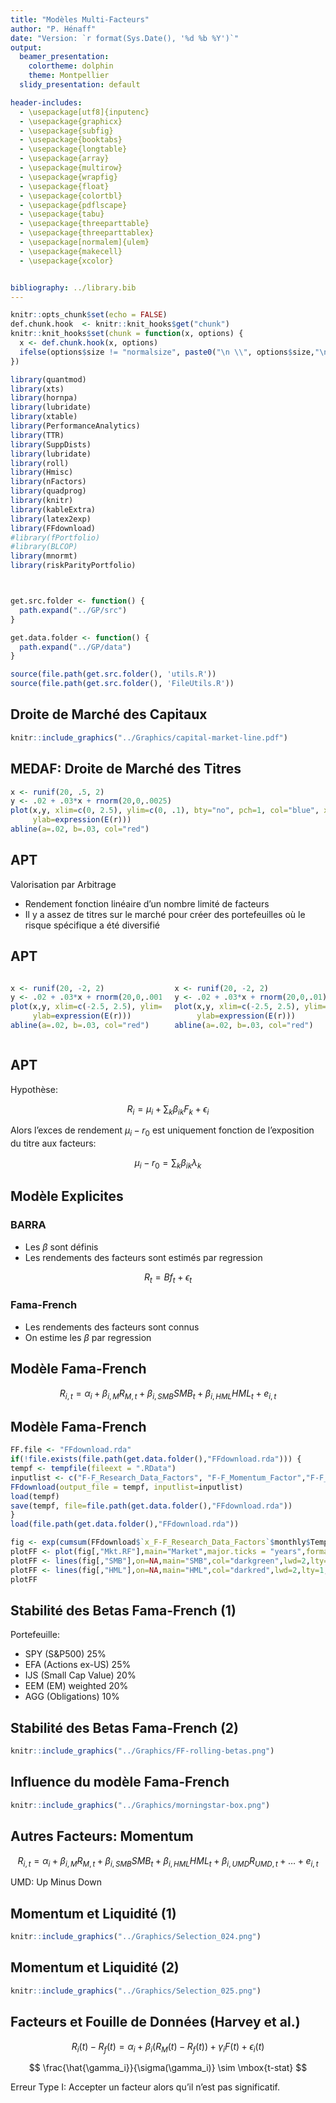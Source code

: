 ```yaml
---
title: "Modèles Multi-Facteurs"
author: "P. Hénaff"
date: "Version: `r format(Sys.Date(), '%d %b %Y')`"
output:
  beamer_presentation:
    colortheme: dolphin
    theme: Montpellier
  slidy_presentation: default

header-includes:
  - \usepackage[utf8]{inputenc}
  - \usepackage{graphicx}
  - \usepackage{subfig}
  - \usepackage{booktabs}
  - \usepackage{longtable}
  - \usepackage{array}
  - \usepackage{multirow}
  - \usepackage{wrapfig}
  - \usepackage{float}
  - \usepackage{colortbl}
  - \usepackage{pdflscape}
  - \usepackage{tabu}
  - \usepackage{threeparttable}
  - \usepackage{threeparttablex}
  - \usepackage[normalem]{ulem}
  - \usepackage{makecell}
  - \usepackage{xcolor}


bibliography: ../library.bib
---
```


```r
knitr::opts_chunk$set(echo = FALSE)
def.chunk.hook  <- knitr::knit_hooks$get("chunk")
knitr::knit_hooks$set(chunk = function(x, options) {
  x <- def.chunk.hook(x, options)
  ifelse(options$size != "normalsize", paste0("\n \\", options$size,"\n\n", x, "\n\n \\normalsize"), x)
})
```

```r
library(quantmod)
library(xts)
library(hornpa)
library(lubridate)
library(xtable)
library(PerformanceAnalytics)
library(TTR)
library(SuppDists)
library(lubridate)
library(roll)
library(Hmisc)
library(nFactors)
library(quadprog)
library(knitr)
library(kableExtra)
library(latex2exp)
library(FFdownload)
#library(fPortfolio)
#library(BLCOP)
library(mnormt)
library(riskParityPortfolio)



get.src.folder <- function() {
  path.expand("../GP/src")
}

get.data.folder <- function() {
  path.expand("../GP/data")
}

source(file.path(get.src.folder(), 'utils.R'))
source(file.path(get.src.folder(), 'FileUtils.R'))
```

## Droite de Marché des Capitaux

```r
knitr::include_graphics("../Graphics/capital-market-line.pdf")
```

## MEDAF: Droite de Marché des Titres

```r
x <- runif(20, .5, 2)
y <- .02 + .03*x + rnorm(20,0,.0025)
plot(x,y, xlim=c(0, 2.5), ylim=c(0, .1), bty="no", pch=1, col="blue", xlab=expression(beta),
     ylab=expression(E(r)))
abline(a=.02, b=.03, col="red")
```

## APT

Valorisation par Arbitrage


+ Rendement fonction linéaire d'un nombre limité de facteurs
+ Il y a assez de titres sur le marché pour créer des portefeuilles où le risque spécifique a été diversifié

## APT
::: columns

:::: column
```r
x <- runif(20, -2, 2)
y <- .02 + .03*x + rnorm(20,0,.0015)
plot(x,y, xlim=c(-2.5, 2.5), ylim=c(-.1, .1), bty="no", pch=1, col="blue", xlab=expression(F),
     ylab=expression(E(r)))
abline(a=.02, b=.03, col="red")
```
::::

:::: column
```r
x <- runif(20, -2, 2)
y <- .02 + .03*x + rnorm(20,0,.01)
plot(x,y, xlim=c(-2.5, 2.5), ylim=c(-.1, .1), bty="no", pch=1, col="blue", xlab=expression(F),
     ylab=expression(E(r)))
abline(a=.02, b=.03, col="red")
```
::::

:::

## APT

Hypothèse:

$$
R_i = \mu_i + \sum_k \beta_{ik} F_k + \epsilon_i
$$

Alors l'exces de rendement $\mu_i - r_0$ est uniquement fonction de l'exposition du titre aux facteurs:

$$
\mu_i - r_0 = \sum_k \beta_{ik} \lambda_k
$$



## Modèle Explicites

### BARRA

- Les $\beta$ sont définis \textit{a priori}
- Les rendements des facteurs sont estimés par regression

$$
R_t = B f_t + \epsilon_t
$$

### Fama-French

- Les rendements des facteurs sont connus
- On estime les $\beta$ par regression



## Modèle Fama-French


$$
R_{i,t} = \alpha_i + \beta_{i,M} R_{M,t} + \beta_{i, SMB} SMB_t + \beta_{i, HML} HML_t + e_{i,t}
$$

\begin{description}
\item[$R_i$] Excédent de rendement, titre $i$
\item[$R_M$] Excédent de rendement, marché
\item[$SMB$] "Small Minus Big": Facteur Capitalisation
\item[$HML$] "High Minus Low": Facteur Valorisation
\end{description}

## Modèle Fama-French

```r
FF.file <- "FFdownload.rda"
if(!file.exists(file.path(get.data.folder(),"FFdownload.rda"))) {
tempf <- tempfile(fileext = ".RData")
inputlist <- c("F-F_Research_Data_Factors", "F-F_Momentum_Factor","F-F_ST_Reversal_Factor","F-F_LT_Reversal_Factor")
FFdownload(output_file = tempf, inputlist=inputlist)
load(tempf)
save(tempf, file=file.path(get.data.folder(),"FFdownload.rda"))
}
load(file.path(get.data.folder(),"FFdownload.rda"))

fig <- exp(cumsum(FFdownload$`x_F-F_Research_Data_Factors`$monthly$Temp2["1960-01-01/",c("Mkt.RF","SMB","HML")]/100))
plotFF <- plot(fig[,"Mkt.RF"],main="Market",major.ticks = "years",format.labels="%Y",col="black",lwd=2,lty=1,cex=0.8)
plotFF <- lines(fig[,"SMB"],on=NA,main="SMB",col="darkgreen",lwd=2,lty=1,ylim=c(0,5),cex=0.8)
plotFF <- lines(fig[,"HML"],on=NA,main="HML",col="darkred",lwd=2,lty=1,ylim=c(0,15),cex=0.8)
plotFF
```

## Stabilité des Betas Fama-French (1)

Portefeuille:

+ SPY (S&P500)  25%
+ EFA (Actions ex-US) 25%
+ IJS (Small Cap Value) 20%
+ EEM (EM) weighted 20%
+ AGG (Obligations) 10%

## Stabilité des Betas Fama-French (2)

```r
knitr::include_graphics("../Graphics/FF-rolling-betas.png")
```

## Influence du modèle Fama-French

```r
knitr::include_graphics("../Graphics/morningstar-box.png")
```

## Autres Facteurs: Momentum

$$
R_{i,t} = \alpha_i + \beta_{i,M} R_{M,t} + \beta_{i, SMB} SMB_t + \beta_{i, HML} HML_t + \beta_{i,UMD} R_{UMD,t} + \ldots + e_{i,t}
$$

UMD: Up Minus Down

## Momentum et Liquidité (1)

```r
knitr::include_graphics("../Graphics/Selection_024.png")
```

## Momentum et Liquidité (2)

```r
knitr::include_graphics("../Graphics/Selection_025.png")
```

## Facteurs et Fouille de Données (Harvey et al.)

$$
R_i(t) - R_f(t) = \alpha_i + \beta_i(R_M(t) - R_f(t)) + \gamma_i F(t) + \epsilon_i(t)
$$

$$
\frac{\hat{\gamma_i}}{\sigma(\gamma_i)} \sim  \mbox{t-stat}
$$

Erreur Type I: Accepter un facteur alors qu'il n'est pas significatif.

